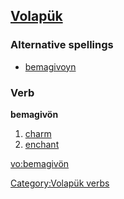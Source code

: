 ==[[Volapük]]==

===Alternative spellings===
*[[bemagivoyn]]
===Verb===
'''bemagivön''' 

# [[charm]] 
# [[enchant]]

[[Category:Volapük verbs]]

[[vo:bemagivön]]